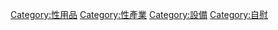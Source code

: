 {{catmore}}
{{Commons cat|Sex toys}}

[[Category:性用品|Category:性用品]]
[[Category:性產業|Category:性產業]]
[[Category:設備|Category:設備]]
[[Category:自慰|Category:自慰]]